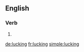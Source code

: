 ==English==

===Verb===
{{head|en|present participle}}

# {{present participle of|luck|lang=en}}

[[de:lucking]]
[[fr:lucking]]
[[simple:lucking]]